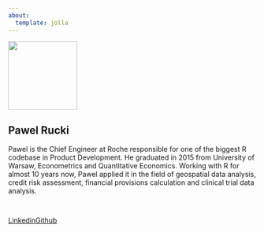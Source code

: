 ```yaml
---
about:
  template: jolla
---
```


![](/assets/images/pr.jpg){width=10em class="rounded-circle"}

## Pawel Rucki

Pawel is the Chief Engineer at Roche responsible for one of the biggest R codebase in Product Development. He graduated in 2015 from University of Warsaw, Econometrics and Quantitative Economics. Working with R for almost 10 years now, Pawel applied it in the field of geospatial data analysis, credit risk assessment, financial provisions calculation and clinical trial data analysis.

```{=html}
<hr class="about-sep" style="display: inline-flex;">
<br>
<div class="about-links" style="display: inline-flex;">
  <a href="https://www.linkedin.com/in/pawel-rucki/" class="about-link">
    <i class="bi bi-linkedin"></i>
     <span class="about-link-text">Linkedin</span>
  </a>
  <a href="https://github.com/pawelru/" class="about-link">
    <i class="bi bi-github"></i>
     <span class="about-link-text">Github</span>
  </a>
</div>
```
